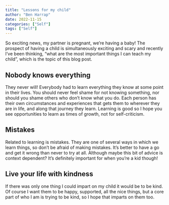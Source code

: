 ```yaml
---
title: "Lessons for my child"
author: "Ben Harrap"
date: 2022-11-15
categories: ["Self"]
tags: ["Self"]
---
```


So exciting news, my partner is pregnant, we're having a baby! The prospect of having a child is simultaneously exciting and scary and recently I've been thinking, "what are the most important things I can teach my child", which is the topic of this blog post.

## Nobody knows everything

They never will! Everybody had to learn everything they know at some point in their lives. You should never feel shame for not knowing something, nor should you shame others who don't know what you do. Each person has their own circumstances and experiences that gets them to wherever they are in life, and along that journey they learn. Learning is good so I hope you see opportunities to learn as times of growth, not for self-criticism.

## Mistakes

Related to learning is mistakes. They are one of several ways in which we learn things, so don't be afraid of making mistakes. It's better to have a go and get it wrong than never to try at all. Although maybe this bit of advice is context dependent? It's definitely important for when you're a kid though!

## Live your life with kindness

If there was only one thing I could impart on my child it would be to be kind. Of course I want them to be happy, supported, all the nice things, but a core part of who I am is trying to be kind, so I hope that imparts on them too.